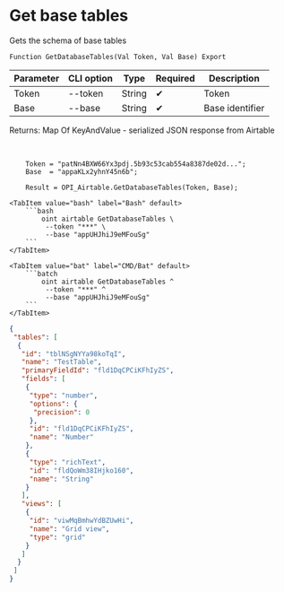 ﻿---
sidebar_position: 2
description: Get base tables and other functions to work with Airtable in the Open Integration Package, a free open-source integration library for 1C:Enterprise 8, OneScript and CLI
keywords: [1C, 1С, 1С:Enterprise, 1С:Enterprise 8.3, API, Integration, Services, Exchange, OneScript, CLI, Airtable]
---


# Get base tables
 Gets the schema of base tables



`Function GetDatabaseTables(Val Token, Val Base) Export`

  | Parameter | CLI option | Type | Required | Description |
  |-|-|-|-|-|
  | Token | --token | String | &#x2714; | Token |
  | Base | --base | String | &#x2714; | Base identifier |

  
  Returns:  Map Of KeyAndValue - serialized JSON response from Airtable

<br/>




```bsl title="1C:Enterprise/OneScript code example"
    Token = "patNn4BXW66Yx3pdj.5b93c53cab554a8387de02d...";
    Base  = "appaKLx2yhnY45n6b";

    Result = OPI_Airtable.GetDatabaseTables(Token, Base);
```
 

 <Tabs>
  
    <TabItem value="bash" label="Bash" default>
        ```bash
            oint airtable GetDatabaseTables \
             --token "***" \
             --base "appUHJhiJ9eMFouSg"
        ```
    </TabItem>
  
    <TabItem value="bat" label="CMD/Bat" default>
        ```batch
            oint airtable GetDatabaseTables ^
             --token "***" ^
             --base "appUHJhiJ9eMFouSg"
        ```
    </TabItem>
</Tabs>


```json title="Result"
{
 "tables": [
  {
   "id": "tblNSgNYYa98koTqI",
   "name": "TestTable",
   "primaryFieldId": "fld1DqCPCiKFhIyZS",
   "fields": [
    {
     "type": "number",
     "options": {
      "precision": 0
     },
     "id": "fld1DqCPCiKFhIyZS",
     "name": "Number"
    },
    {
     "type": "richText",
     "id": "fldQoWm38IHjko160",
     "name": "String"
    }
   ],
   "views": [
    {
     "id": "viwMqBmhwYdBZUwHi",
     "name": "Grid view",
     "type": "grid"
    }
   ]
  }
 ]
}
```
